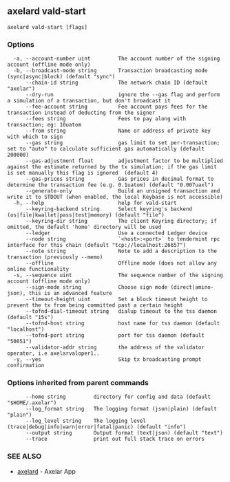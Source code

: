 ## axelard vald-start

```
axelard vald-start [flags]
```

### Options

```
  -a, --account-number uint         The account number of the signing account (offline mode only)
  -b, --broadcast-mode string       Transaction broadcasting mode (sync|async|block) (default "sync")
      --chain-id string             The network chain ID (default "axelar")
      --dry-run                     ignore the --gas flag and perform a simulation of a transaction, but don't broadcast it
      --fee-account string          Fee account pays fees for the transaction instead of deducting from the signer
      --fees string                 Fees to pay along with transaction; eg: 10uatom
      --from string                 Name or address of private key with which to sign
      --gas string                  gas limit to set per-transaction; set to "auto" to calculate sufficient gas automatically (default 200000)
      --gas-adjustment float        adjustment factor to be multiplied against the estimate returned by the tx simulation; if the gas limit is set manually this flag is ignored  (default 4)
      --gas-prices string           Gas prices in decimal format to determine the transaction fee (e.g. 0.1uatom) (default "0.007uaxl")
      --generate-only               Build an unsigned transaction and write it to STDOUT (when enabled, the local Keybase is not accessible)
  -h, --help                        help for vald-start
      --keyring-backend string      Select keyring's backend (os|file|kwallet|pass|test|memory) (default "file")
      --keyring-dir string          The client Keyring directory; if omitted, the default 'home' directory will be used
      --ledger                      Use a connected Ledger device
      --node string                 `<host>:<port>` to tendermint rpc interface for this chain (default "tcp://localhost:26657")
      --note string                 Note to add a description to the transaction (previously --memo)
      --offline                     Offline mode (does not allow any online functionality
  -s, --sequence uint               The sequence number of the signing account (offline mode only)
      --sign-mode string            Choose sign mode (direct|amino-json), this is an advanced feature
      --timeout-height uint         Set a block timeout height to prevent the tx from being committed past a certain height
      --tofnd-dial-timeout string   dialup timeout to the tss daemon (default "15s")
      --tofnd-host string           host name for tss daemon (default "localhost")
      --tofnd-port string           port for tss daemon (default "50051")
      --validator-addr string       the address of the validator operator, i.e axelarvaloper1..
  -y, --yes                         Skip tx broadcasting prompt confirmation
```

### Options inherited from parent commands

```
      --home string         directory for config and data (default "$HOME/.axelar")
      --log_format string   The logging format (json|plain) (default "plain")
      --log_level string    The logging level (trace|debug|info|warn|error|fatal|panic) (default "info")
      --output string       Output format (text|json) (default "text")
      --trace               print out full stack trace on errors
```

### SEE ALSO

- [axelard](/cli-docs/v0_31_3/axelard) - Axelar App
